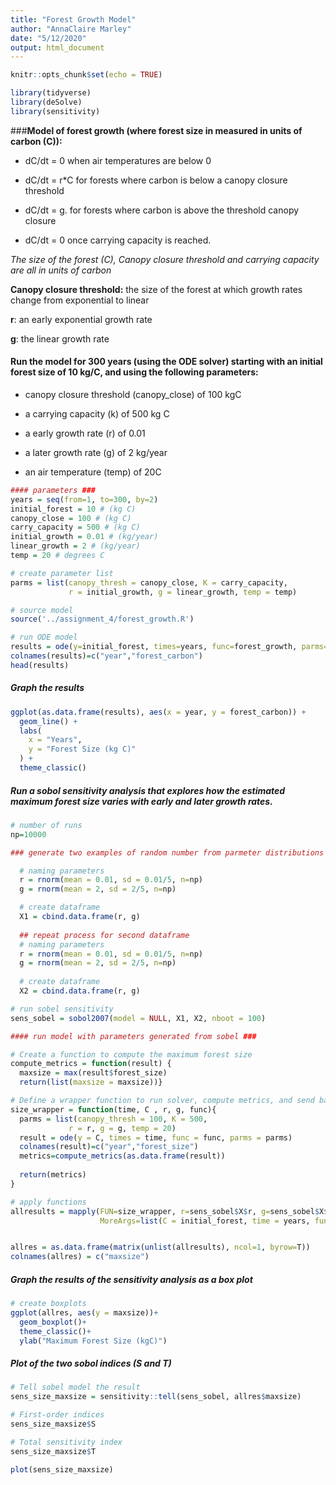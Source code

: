 ```yaml
---
title: "Forest Growth Model"
author: "AnnaClaire Marley"
date: "5/12/2020"
output: html_document
---
```


```r
knitr::opts_chunk$set(echo = TRUE)
```

```r
library(tidyverse)
library(deSolve)
library(sensitivity)
```


###**Model of forest growth (where forest size in measured in units of carbon (C)):**

* dC/dt = 0 when air temperatures are below 0

* dC/dt  = r*C for forests where carbon is below a canopy closure threshold 

* dC/dt = g. for forests where carbon is above the threshold canopy closure

* dC/dt = 0 once carrying capacity is reached.

*The size of the forest (C), Canopy closure threshold and carrying capacity are all in units of carbon* 

**Canopy closure threshold:** the size of the forest at which growth rates change from exponential to linear

**r**: an early exponential growth rate 

**g**: the linear growth rate 



#### Run the model for 300 years (using the ODE solver)  starting with an initial forest size of 10 kg/C, and using the following parameters:

* canopy closure threshold (canopy_close) of 100 kgC 

* a carrying capacity (k) of 500 kg C

* a early growth rate (r) of 0.01

* a later growth rate (g) of 2 kg/year

* an air temperature (temp) of 20C

```r
#### parameters ###
years = seq(from=1, to=300, by=2)
initial_forest = 10 # (kg C)
canopy_close = 100 # (kg C)
carry_capacity = 500 # (kg C)
initial_growth = 0.01 # (kg/year)
linear_growth = 2 # (kg/year)
temp = 20 # degrees C

# create parameter list
parms = list(canopy_thresh = canopy_close, K = carry_capacity,
             r = initial_growth, g = linear_growth, temp = temp)

# source model
source('../assignment_4/forest_growth.R')

# run ODE model
results = ode(y=initial_forest, times=years, func=forest_growth, parms=parms)
colnames(results)=c("year","forest_carbon")
head(results)

```


##### Graph the results

```r
ggplot(as.data.frame(results), aes(x = year, y = forest_carbon)) +
  geom_line() +
  labs(
    x = "Years",
    y = "Forest Size (kg C)"
  ) +
  theme_classic()

```


##### Run a sobol sensitivity analysis that explores how the estimated maximum forest size varies with early and later growth rates. 

```r

# number of runs
np=10000

### generate two examples of random number from parmeter distributions ####

  # naming parameters
  r = rnorm(mean = 0.01, sd = 0.01/5, n=np)
  g = rnorm(mean = 2, sd = 2/5, n=np)

  # create dataframe
  X1 = cbind.data.frame(r, g)
  
  ## repeat process for second dataframe
  # naming parameters
  r = rnorm(mean = 0.01, sd = 0.01/5, n=np)
  g = rnorm(mean = 2, sd = 2/5, n=np)
  
  # create dataframe
  X2 = cbind.data.frame(r, g)

# run sobel sensitivity
sens_sobel = sobol2007(model = NULL, X1, X2, nboot = 100)

```


```r
#### run model with parameters generated from sobel ###

# Create a function to compute the maximum forest size
compute_metrics = function(result) {
  maxsize = max(result$forest_size)
  return(list(maxsize = maxsize))}

# Define a wrapper function to run solver, compute metrics, and send back results for each parameter
size_wrapper = function(time, C , r, g, func){
  parms = list(canopy_thresh = 100, K = 500,
             r = r, g = g, temp = 20)
  result = ode(y = C, times = time, func = func, parms = parms)
  colnames(result)=c("year","forest_size")
  metrics=compute_metrics(as.data.frame(result))
  
  return(metrics)
}

# apply functions 
allresults = mapply(FUN=size_wrapper, r=sens_sobel$X$r, g=sens_sobel$X$g,
                    MoreArgs=list(C = initial_forest, time = years, func=forest_growth))


allres = as.data.frame(matrix(unlist(allresults), ncol=1, byrow=T))
colnames(allres) = c("maxsize")


```


##### Graph the results of the sensitivity analysis as a box plot 

```r

# create boxplots
ggplot(allres, aes(y = maxsize))+
  geom_boxplot()+
  theme_classic()+
  ylab("Maximum Forest Size (kgC)")

```

##### Plot of the two sobol indices (S and T)

```r
# Tell sobel model the result
sens_size_maxsize = sensitivity::tell(sens_sobel, allres$maxsize)

# First-order indices
sens_size_maxsize$S

# Total sensitivity index
sens_size_maxsize$T

plot(sens_size_maxsize)
```
